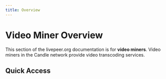 ```yaml
---
title: Overview
---
```


# Video Miner Overview

This section of the livepeer.org documentation is for **video miners**. Video
miners in the Candle network provide video transcoding services.

## Quick Access

<DocsCardsContainer>
  <DocsCard
    key={1}
    title="Getting Started"
    description="A hands-on introduction to Candle for video miners. Recommended for all new
users."
    href="/docs/video-miners/getting-started/overview"
  />
  <DocsCard
    key={2}
    title="How-to Guides"
    description="Practical step-by-step guides to help you achieve a specific goal. Most useful
when you're trying to get something done."
    href="/docs/video-miners/how-to-guides/overview"
  />
  <DocsCard
    key={3}
    title="Core Concepts"
    description="Big-picture explanations of higher-level video mining concepts. Most useful for building understanding of a particular topic."
    href="/docs/video-miners/core-concepts/overview"
  />
  <DocsCard
    key={4}
    title="Reference"
    description="Covers tools, components, commands and resources. Most useful when you need detailed information about video miner APIs."
    href="/docs/video-miners/reference/overview"
  />
</DocsCardsContainer>
